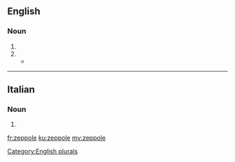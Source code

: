 ==English==

===Noun===
{{en-noun|~}}

# {{plural of|zeppola|lang=en}}[[Category:English plurals]]
# {{alternative form of|zeppola|lang=en}}
#* {{quote-news|year=2007|date=August 6|author=David Gonzalez|title=A Neighborhood Balks at a Chain Restaurant|work=New York Times|url=http://www.nytimes.com/2007/08/06/nyregion/06pizza.html
|passage=Of all the spots the franchise could have chosen, why, he asks, did it have to be on the other side of the wall where two centurion busts stand guard above customers waiting for '''zeppoles''' or Sicilian slices? }}

----

==Italian==

===Noun===
{{head|it|plural}} {{g|f}}

# {{plural of|zeppola|lang=it}}

[[fr:zeppole]]
[[ku:zeppole]]
[[my:zeppole]]